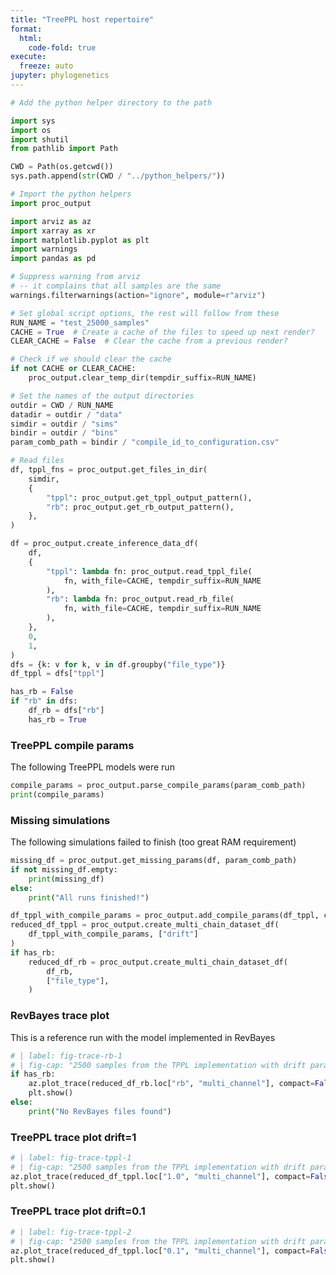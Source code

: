```yaml
---
title: "TreePPL host repertoire"
format:
  html:
    code-fold: true
execute:
  freeze: auto
jupyter: phylogenetics
---
```


```python
# Add the python helper directory to the path

import sys
import os
import shutil
from pathlib import Path

CWD = Path(os.getcwd())
sys.path.append(str(CWD / "../python_helpers/"))

# Import the python helpers
import proc_output

import arviz as az
import xarray as xr
import matplotlib.pyplot as plt
import warnings
import pandas as pd

# Suppress warning from arviz
# -- it complains that all samples are the same
warnings.filterwarnings(action="ignore", module=r"arviz")

# Set global script options, the rest will follow from these
RUN_NAME = "test_25000_samples"
CACHE = True  # Create a cache of the files to speed up next render?
CLEAR_CACHE = False  # Clear the cache from a previous render?

# Check if we should clear the cache
if not CACHE or CLEAR_CACHE:
    proc_output.clear_temp_dir(tempdir_suffix=RUN_NAME)

# Set the names of the output directories
outdir = CWD / RUN_NAME
datadir = outdir / "data"
simdir = outdir / "sims"
bindir = outdir / "bins"
param_comb_path = bindir / "compile_id_to_configuration.csv"
```
```python
# Read files
df, tppl_fns = proc_output.get_files_in_dir(
    simdir,
    {
        "tppl": proc_output.get_tppl_output_pattern(),
        "rb": proc_output.get_rb_output_pattern(),
    },
)

df = proc_output.create_inference_data_df(
    df,
    {
        "tppl": lambda fn: proc_output.read_tppl_file(
            fn, with_file=CACHE, tempdir_suffix=RUN_NAME
        ),
        "rb": lambda fn: proc_output.read_rb_file(
            fn, with_file=CACHE, tempdir_suffix=RUN_NAME
        ),
    },
    0,
    1,
)
dfs = {k: v for k, v in df.groupby("file_type")}
df_tppl = dfs["tppl"]

has_rb = False
if "rb" in dfs:
    df_rb = dfs["rb"]
    has_rb = True
```
### TreePPL compile params
The following TreePPL models were run
```python
compile_params = proc_output.parse_compile_params(param_comb_path)
print(compile_params)
```
### Missing simulations
The following simulations failed to finish (too great RAM requirement)
```python
missing_df = proc_output.get_missing_params(df, param_comb_path)
if not missing_df.empty:
    print(missing_df)
else:
    print("All runs finished!")
```

```python

df_tppl_with_compile_params = proc_output.add_compile_params(df_tppl, compile_params)
reduced_df_tppl = proc_output.create_multi_chain_dataset_df(
    df_tppl_with_compile_params, ["drift"]
)
if has_rb:
    reduced_df_rb = proc_output.create_multi_chain_dataset_df(
        df_rb,
        ["file_type"],
    )
```
### RevBayes trace plot
This is a reference run with the model implemented in RevBayes
```python
# | label: fig-trace-rb-1
# | fig-cap: "2500 samples from the TPPL implementation with drift param 1"
if has_rb:
    az.plot_trace(reduced_df_rb.loc["rb", "multi_channel"], compact=False)
    plt.show()
else:
    print("No RevBayes files found")
```
### TreePPL trace plot drift=1
```python
# | label: fig-trace-tppl-1
# | fig-cap: "2500 samples from the TPPL implementation with drift param 1"
az.plot_trace(reduced_df_tppl.loc["1.0", "multi_channel"], compact=False)
plt.show()
```
### TreePPL trace plot drift=0.1
```python
# | label: fig-trace-tppl-2
# | fig-cap: "2500 samples from the TPPL implementation with drift param 1"
az.plot_trace(reduced_df_tppl.loc["0.1", "multi_channel"], compact=False)
plt.show()
```